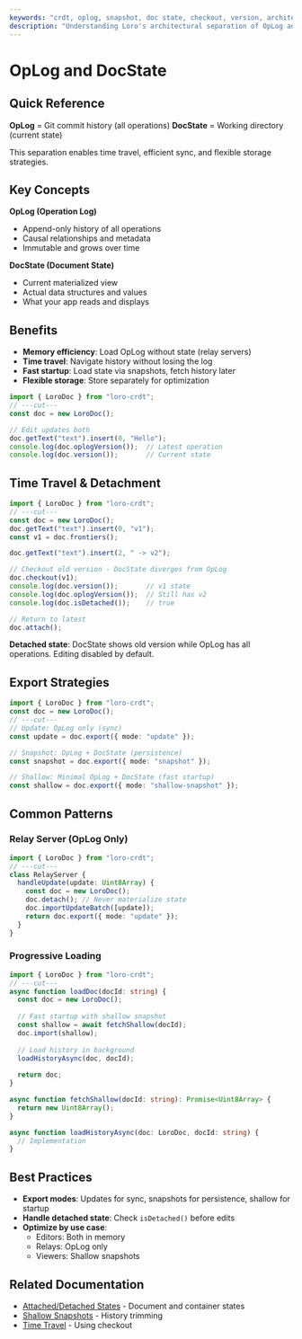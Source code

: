```yaml
---
keywords: "crdt, oplog, snapshot, doc state, checkout, version, architecture, memory, performance"
description: "Understanding Loro's architectural separation of OpLog and DocState for efficient CRDT operations and version control"
---
```


# OpLog and DocState

## Quick Reference

**OpLog** = Git commit history (all operations)
**DocState** = Working directory (current state)

This separation enables time travel, efficient sync, and flexible storage strategies.

## Key Concepts

**OpLog (Operation Log)**
- Append-only history of all operations
- Causal relationships and metadata
- Immutable and grows over time

**DocState (Document State)**
- Current materialized view
- Actual data structures and values
- What your app reads and displays

## Benefits

- **Memory efficiency**: Load OpLog without state (relay servers)
- **Time travel**: Navigate history without losing the log
- **Fast startup**: Load state via snapshots, fetch history later
- **Flexible storage**: Store separately for optimization

```ts twoslash
import { LoroDoc } from "loro-crdt";
// ---cut---
const doc = new LoroDoc();

// Edit updates both
doc.getText("text").insert(0, "Hello");
console.log(doc.oplogVersion());  // Latest operation
console.log(doc.version());       // Current state
```

## Time Travel & Detachment

```ts twoslash
import { LoroDoc } from "loro-crdt";
// ---cut---
const doc = new LoroDoc();
doc.getText("text").insert(0, "v1");
const v1 = doc.frontiers();

doc.getText("text").insert(2, " -> v2");

// Checkout old version - DocState diverges from OpLog
doc.checkout(v1);
console.log(doc.version());       // v1 state
console.log(doc.oplogVersion());  // Still has v2
console.log(doc.isDetached());    // true

// Return to latest
doc.attach();
```

**Detached state**: DocState shows old version while OpLog has all operations. Editing disabled by default.


## Export Strategies

```ts twoslash
import { LoroDoc } from "loro-crdt";
const doc = new LoroDoc();
// ---cut---
// Update: OpLog only (sync)
const update = doc.export({ mode: "update" });

// Snapshot: OpLog + DocState (persistence)
const snapshot = doc.export({ mode: "snapshot" });

// Shallow: Minimal OpLog + DocState (fast startup)
const shallow = doc.export({ mode: "shallow-snapshot" });
```

## Common Patterns

### Relay Server (OpLog Only)
```ts twoslash
import { LoroDoc } from "loro-crdt";
// ---cut---
class RelayServer {
  handleUpdate(update: Uint8Array) {
    const doc = new LoroDoc();
    doc.detach(); // Never materialize state
    doc.importUpdateBatch([update]);
    return doc.export({ mode: "update" });
  }
}
```

### Progressive Loading
```ts twoslash
import { LoroDoc } from "loro-crdt";
// ---cut---
async function loadDoc(docId: string) {
  const doc = new LoroDoc();
  
  // Fast startup with shallow snapshot
  const shallow = await fetchShallow(docId);
  doc.import(shallow);
  
  // Load history in background
  loadHistoryAsync(doc, docId);
  
  return doc;
}

async function fetchShallow(docId: string): Promise<Uint8Array> {
  return new Uint8Array();
}

async function loadHistoryAsync(doc: LoroDoc, docId: string) {
  // Implementation
}
```

## Best Practices

- **Export modes**: Updates for sync, snapshots for persistence, shallow for startup
- **Handle detached state**: Check `isDetached()` before edits
- **Optimize by use case**: 
  - Editors: Both in memory
  - Relays: OpLog only
  - Viewers: Shallow snapshots

## Related Documentation

- [Attached/Detached States](./attached_detached) - Document and container states
- [Shallow Snapshots](./shallow_snapshots) - History trimming
- [Time Travel](../user-guide/time-travel) - Using checkout